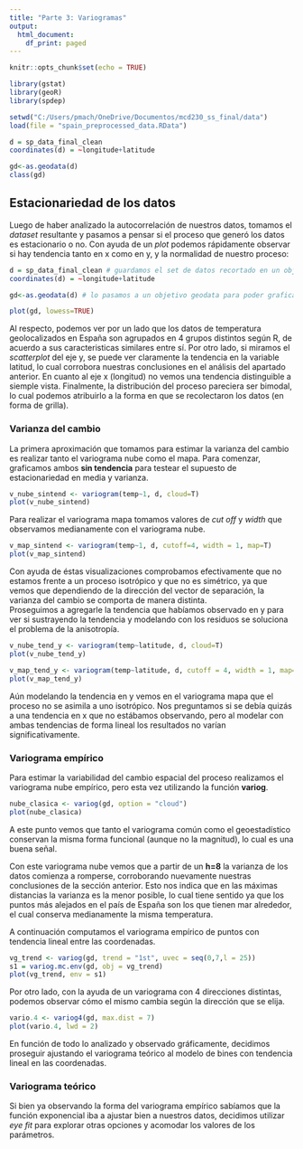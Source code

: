```yaml
---
title: "Parte 3: Variogramas"
output:
  html_document:
    df_print: paged
---
```


```r
knitr::opts_chunk$set(echo = TRUE)

library(gstat)
library(geoR)
library(spdep)

setwd("C:/Users/pmach/OneDrive/Documentos/mcd230_ss_final/data")
load(file = "spain_preprocessed_data.RData")

d = sp_data_final_clean
coordinates(d) = ~longitude+latitude

gd<-as.geodata(d)
class(gd)
```

## Estacionariedad de los datos

Luego de haber analizado la autocorrelación de nuestros datos, tomamos el *dataset* resultante y pasamos a pensar si el proceso que generó los datos es estacionario o no. Con ayuda de un *plot* podemos rápidamente observar si hay tendencia tanto en x como en y, y la normalidad de nuestro proceso:

```r
d = sp_data_final_clean # guardamos el set de datos recortado en un objeto
coordinates(d) = ~longitude+latitude

gd<-as.geodata(d) # lo pasamos a un objetivo geodata para poder graficarlo

plot(gd, lowess=TRUE)

```

Al respecto, podemos ver por un lado que los datos de temperatura geolocalizados en España son agrupados en 4 grupos distintos según R, de acuerdo a sus caracteristicas similares entre sí. Por otro lado, si miramos el *scatterplot* del eje y, se puede ver claramente la tendencia en la variable latitud, lo cual corrobora nuestras conclusiones en el análisis del apartado anterior. En cuanto al eje x (longitud) no vemos una tendencia distinguible a siemple vista. Finalmente, la distribución del proceso pareciera ser bimodal, lo cual podemos atribuirlo a la forma en que se recolectaron los datos (en forma de grilla).  

### Varianza del cambio

La primera aproximación que tomamos para estimar la varianza del cambio es realizar tanto el variograma nube como el mapa. Para comenzar, graficamos ambos **sin tendencia** para testear el supuesto de estacionariedad en media y varianza.

```r
v_nube_sintend <- variogram(temp~1, d, cloud=T)
plot(v_nube_sintend) 

```

Para realizar el variograma mapa tomamos valores de *cut off* y *width* que observamos medianamente con el variograma nube.

```r
v_map_sintend <- variogram(temp~1, d, cutoff=4, width = 1, map=T)
plot(v_map_sintend)

```

Con ayuda de éstas visualizaciones comprobamos efectivamente que no estamos frente a un proceso isotrópico y que no es simétrico, ya que vemos que dependiendo de la dirección del vector de separación, la varianza del cambio se comporta de manera distinta.  
Proseguimos a agregarle la tendencia que habíamos observado en y para ver si sustrayendo la tendencia y modelando con los residuos se soluciona el problema de la anisotropía. 

```r
v_nube_tend_y <- variogram(temp~latitude, d, cloud=T)
plot(v_nube_tend_y)

```
```r
v_map_tend_y <- variogram(temp~latitude, d, cutoff = 4, width = 1, map=T)
plot(v_map_tend_y)

```

Aún modelando la tendencia en y vemos en el variograma mapa que el proceso no se asimila a uno isotrópico. Nos preguntamos si se debía quizás a una tendencia en x que no estábamos observando, pero al modelar con ambas tendencias de forma lineal los resultados no varían significativamente.

### Variograma empírico

Para estimar la variabilidad del cambio espacial del proceso realizamos el variograma nube empírico, pero esta vez utilizando la función **variog**.

```r
nube_clasica <- variog(gd, option = "cloud")
plot(nube_clasica)

```

A este punto vemos que tanto el variograma común como el geoestadístico conservan la misma forma funcional (aunque no la magnitud), lo cual es una buena señal.

Con este variograma nube vemos que a partir de un **h=8** la varianza de los datos comienza a romperse, corroborando nuevamente nuestras conclusiones de la sección anterior. Esto nos indica que en las máximas distancias la varianza es la menor posible, lo cual tiene sentido ya que los puntos más alejados en el país de España son los que tienen mar alrededor, el cual conserva medianamente la misma temperatura. 

A continuación computamos el variograma empírico de puntos con tendencia lineal entre las coordenadas.

```r
vg_trend <- variog(gd, trend = "1st", uvec = seq(0,7,l = 25))
s1 = variog.mc.env(gd, obj = vg_trend)
plot(vg_trend, env = s1)

```

Por otro lado, con la ayuda de un variograma con 4 direcciones distintas, podemos observar cómo el mismo cambia según la dirección que se elija.

```r
vario.4 <- variog4(gd, max.dist = 7)
plot(vario.4, lwd = 2)

```

En función de todo lo analizado y observado gráficamente, decidimos proseguir ajustando el variograma teórico al modelo de bines con tendencia lineal en las coordenadas. 

### Variograma teórico

Si bien ya observando la forma del variograma empírico sabíamos que la función exponencial iba a ajustar bien a nuestros datos, decidimos utilizar *eye fit* para explorar otras opciones y acomodar los valores de los parámetros.




